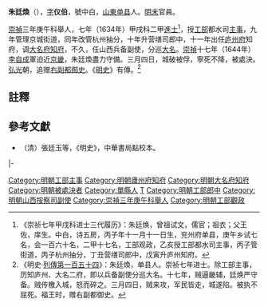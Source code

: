 '''朱廷煥'''（{{bd|？||1644年|catIdx=Zhou周}}），[[表字|字]]'''仪伯'''，號中白，[[山東|山東]][[单县|单县]]人。[[明末|明末]]官員。

[[崇禎|崇禎]]三年庚午科舉人，七年（1634年）甲戌科二甲[[進士|進士]]<ref>《崇祯七年甲戌科进士三代履历》：朱廷焕，曾祖试文，儒官；祖衣；父王佐，庠生。中白，诗五房，丙子年十一月十一日生，兖州府单县，庚午乡试七名，会一百六十名，二甲十七名，工部观政，乙亥授工部都水司主事，丙子管街道，丙子杭州抽分，丁丑营缮司郎中，戊寅升庐州知府。</ref>，授[[工部|工部]]都水司[[主事|主事]]，九年管理京城街道，同年改管杭州抽分，十年升营缮司郎中，十一年出任[[庐州府|庐州府]]知府，调[[大名府|大名府]][[知府|知府]]，不久，任山西兵备副使，分巡[[大名府|大名]]。[[崇禎|崇禎]]十七年（1644年）[[李自成|李自成]]軍迫近[[京畿|京畿]]，朱廷煥盡力守備。三月四日，城破被俘，寧死不降，被處決。[[弘光|弘光]]朝，追赠[[右副都御史|右副都御史]]。《[[明史|明史]]》有傳。<ref>《明史·[[s:明史/卷266|列傳第一百五十四]]》：朱廷煥，单县人。崇祯七年进士。除工部主事，历知庐州、大名二府，即以兵备副使分巡大名。十七年，贼逼畿辅，廷焕严守备。贼传檄入城，怒而碎之。三月四日，贼来攻，军民皆走，城遂陷。被执不屈死。福王时，赠右副都御史。</ref>

==註釋==
{{reflist}}

==參考文獻==
*（清）張廷玉等，《明史》，中華書局點校本。

{{start box}}
{{s-off}}
{{s-before|[[劉彥_(天啟進士)|劉彥]]}}
{{s-title|明朝廬州府知府|崇禎年間}}
{{s-after|[[王虛白|王虛白]]}}
|-
{{s-before|[[童兆登|童兆登]]}}
{{s-title|明朝大名府知府|崇禎年間}}
{{s-after|[[張文粲|張文粲]]}}
{{end box}}

{{崇禎七年甲戌科殿試金榜}}
{{DEFAULTSORT:Zhu朱}}
[[Category:明朝工部主事|Category:明朝工部主事]]
[[Category:明朝廬州府知府|Category:明朝廬州府知府]]
[[Category:明朝大名府知府|Category:明朝大名府知府]]
[[Category:明朝被處決者|Category:明朝被處決者]]
[[Category:單縣人|Category:單縣人]]
[[Category:朱姓|T]]
[[Category:明朝工部郎中|Category:明朝工部郎中]]
[[Category:明朝山西按察司副使|Category:明朝山西按察司副使]]
[[Category:崇禎三年庚午科舉人|Category:崇禎三年庚午科舉人]]
[[Category:明朝工部觀政|Category:明朝工部觀政]]
